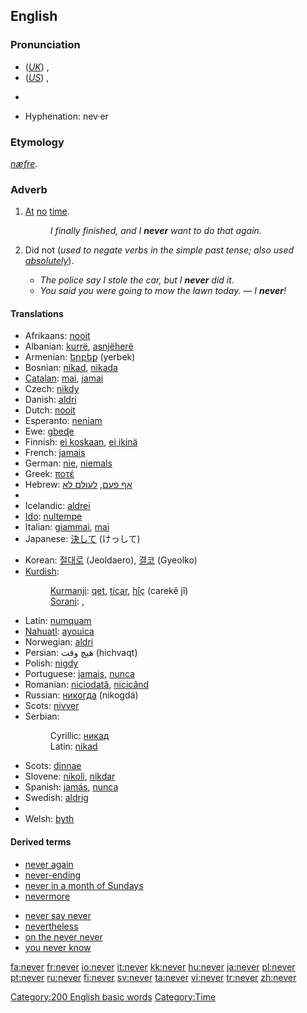 {{wikipedia}}
==English==

{{rank|first|down|good|99|never|shall|most|where}}

===Pronunciation===
*(''[[Received Pronunciation|UK]]'') {{IPA|/ˈnɛvə/}}, {{SAMPA|/"nEv@/}}
*(''[[General American|US]]'') {{IPA|/ˈnɛvɚ/}}, {{SAMPA|/"nEv@`/}}
*{{audio|en-us-never.ogg|Audio (US)}}
*:{{rhymes|ɛvə(r)}}
*Hyphenation: nev&middot;er

===Etymology===
{{OE.}} ''[[næfre]]''.

===Adverb===
{{en-adv|-}}

# [[at|At]] [[no]] [[time]].
#:''I finally finished, and I '''never''' want to do that again.''
# {{nonstandard}} Did not (''used to negate verbs in the simple past tense; also used [[absolutely]]'').
#*''The police say I stole the car, but I '''never''' did it.''
#*''You said you were going to mow the lawn today.'' &mdash; ''I '''never'''!''<!--example of "never" used absolutely in this sense-->

====Translations====
{{trans-top|at no time}}
*Afrikaans: [[nooit]]
*Albanian: [[kurrë]], [[asnjëherë]]
*Armenian: [[երբեք]] (yerbek)
*Bosnian: [[nikad#Bosnian|nikad]], [[nikada]]
*[[Catalan]]: [[mai]], [[jamai]]
*Czech: [[nikdy]]
*Danish: [[aldri]]
*Dutch: [[nooit]]
*Esperanto: [[neniam]]
*Ewe: [[gbeɖe]]
*Finnish: [[ei koskaan]], [[ei ikinä]]
*French: [[jamais]]
*German: [[nie]], [[niemals]]
*Greek: [[ποτέ]]
*Hebrew: [[אף פעם]], [[לעולם לא]]
*{{trreq|Hungarian}}
*Icelandic: [[aldrei]]
*[[Ido]]: [[nultempe]]
*Italian: [[giammai]], [[mai#Italian|mai]]
*Japanese: [[決して]] (けっして)
{{trans-mid}}
*Korean: [[절대로]] (Jeoldaero), [[결코]] (Gyeolko)
*[[Kurdish]]:
*:[[Kurmanji]]: [[qet]], [[ticar]], [[hîç]] (carekê jî)
*:[[Sorani]]: {{KUchar|[[هیچ]]}}, {{KUchar|[[قه‌د]]}}
*Latin: [[numquam]]
*[[Nahuatl]]: [[ayouica]]
*Norwegian: [[aldri]]
*Persian: هیچ وقت (hichvaqt)
*Polish: [[nigdy]]
*Portuguese: [[jamais]], [[nunca]]
*Romanian: [[niciodată]], [[nicicând]]
*Russian: [[никогда]] (nikogdá)
*Scots: [[nivver]]
*Serbian:
*:Cyrillic: [[никад#Serbian|никад]]
*:Latin: [[nikad#Serbian|nikad]]
*Scots: [[dinnae]]
*Slovene: [[nikoli]], [[nikdar]]
*Spanish: [[jamás]], [[nunca]]
*Swedish: [[aldrig]]
*{{trreq|Turkish}}
*Welsh: [[byth]]
{{trans-bottom}}

{{trans-top|nonstandard: did not}}
{{trans-mid}}
{{trans-bottom}}

====Derived terms====
{{rel-top|terms derived from ''never''}}
*[[never again]]
*[[never-ending]]
*[[never in a month of Sundays]]
*[[nevermore]]
{{rel-mid}}
*[[never say never]]
*[[nevertheless]]
*[[on the never never]]
*[[you never know]]
{{rel-bottom}}

[[Category:200 English basic words]]
[[Category:Time]]

[[fa:never]]
[[fr:never]]
[[io:never]]
[[it:never]]
[[kk:never]]
[[hu:never]]
[[ja:never]]
[[pl:never]]
[[pt:never]]
[[ru:never]]
[[fi:never]]
[[sv:never]]
[[ta:never]]
[[vi:never]]
[[tr:never]]
[[zh:never]]